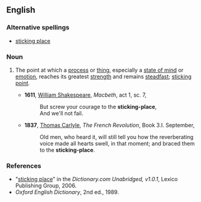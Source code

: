 ==English==

===Alternative spellings===
*[[sticking place]]

===Noun===
{{en-noun}}

# {{context|idiom|dated}} The point at which a [[process]] or [[thing]], especially a [[state of mind]] or [[emotion]], reaches its greatest [[strength]] and remains [[steadfast]]; [[sticking point]].
#*'''1611''', [[w:William_Shakespeare|William Shakespeare]], ''Macbeth'', act 1, sc. 7,
#*:But screw your courage to the '''sticking-place''',
#*:And we'll not fail.
#*'''1837''', [[w:Thomas_Carlyle|Thomas Carlyle]], ''The French Revolution'', Book 3.I. September,
#*:Old men, who heard it, will still tell you how the reverberating voice made all hearts swell, in that moment; and braced them to the '''sticking-place'''.

===References===
*"[http://dictionary.reference.com/search?r=2&q=sticking%20place sticking place]" in the ''Dictionary.com Unabridged, v1.0.1'', Lexico Publishing Group, 2006.
*''Oxford English Dictionary'', 2nd ed., 1989.